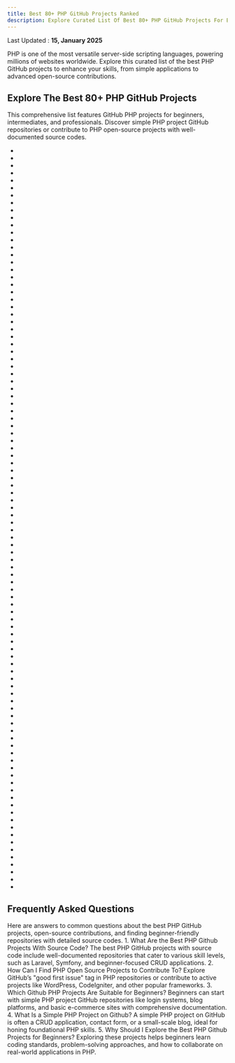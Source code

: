 ```yaml
---
title: Best 80+ PHP GitHub Projects Ranked
description: Explore Curated List Of Best 80+ PHP GitHub Projects For Beginners, Intermediates And Advanced Developers.
---
```

Last Updated : __15, January 2025__

PHP is one of the most versatile server-side scripting languages, powering millions of websites worldwide. Explore this curated list of the best PHP GitHub projects to enhance your skills, from simple applications to advanced open-source contributions.

## Explore The Best 80+ PHP GitHub Projects

This comprehensive list features GitHub PHP projects for beginners, intermediates, and professionals. Discover simple PHP project GitHub repositories or contribute to PHP open-source projects with well-documented source codes.

- <Badge owner="laravel" repoName="laravel" stars="https://img.shields.io/github/stars/laravel/laravel?style=flat&logoSize=auto" forks="https://img.shields.io/github/forks/laravel/laravel?style=flat&logoSize=auto"/>
- <Badge owner="danielmiessler" repoName="SecLists" stars="https://img.shields.io/github/stars/danielmiessler/SecLists?style=flat&logoSize=auto" forks="https://img.shields.io/github/forks/danielmiessler/SecLists?style=flat&logoSize=auto"/>
- <Badge owner="coollabsio" repoName="coolify" stars="https://img.shields.io/github/stars/coollabsio/coolify?style=flat&logoSize=auto" forks="https://img.shields.io/github/forks/coollabsio/coolify?style=flat&logoSize=auto"/>
- <Badge owner="laravel" repoName="framework" stars="https://img.shields.io/github/stars/laravel/framework?style=flat&logoSize=auto" forks="https://img.shields.io/github/forks/laravel/framework?style=flat&logoSize=auto"/>
- <Badge owner="blueimp" repoName="jQuery-File-Upload" stars="https://img.shields.io/github/stars/blueimp/jQuery-File-Upload?style=flat&logoSize=auto" forks="https://img.shields.io/github/forks/blueimp/jQuery-File-Upload?style=flat&logoSize=auto"/>
- <Badge owner="symfony" repoName="symfony" stars="https://img.shields.io/github/stars/symfony/symfony?style=flat&logoSize=auto" forks="https://img.shields.io/github/forks/symfony/symfony?style=flat&logoSize=auto"/>
- <Badge owner="composer" repoName="composer" stars="https://img.shields.io/github/stars/composer/composer?style=flat&logoSize=auto" forks="https://img.shields.io/github/forks/composer/composer?style=flat&logoSize=auto"/>
- <Badge owner="nextcloud" repoName="server" stars="https://img.shields.io/github/stars/nextcloud/server?style=flat&logoSize=auto" forks="https://img.shields.io/github/forks/nextcloud/server?style=flat&logoSize=auto"/>
- <Badge owner="fzaninotto" repoName="Faker" stars="https://img.shields.io/github/stars/fzaninotto/Faker?style=flat&logoSize=auto" forks="https://img.shields.io/github/forks/fzaninotto/Faker?style=flat&logoSize=auto"/>
- <Badge owner="guzzle" repoName="guzzle" stars="https://img.shields.io/github/stars/guzzle/guzzle?style=flat&logoSize=auto" forks="https://img.shields.io/github/forks/guzzle/guzzle?style=flat&logoSize=auto"/>
- <Badge owner="livewire" repoName="livewire" stars="https://img.shields.io/github/stars/livewire/livewire?style=flat&logoSize=auto" forks="https://img.shields.io/github/forks/livewire/livewire?style=flat&logoSize=auto"/>
- <Badge owner="DesignPatternsPHP" repoName="DesignPatternsPHP" stars="https://img.shields.io/github/stars/DesignPatternsPHP/DesignPatternsPHP?style=flat&logoSize=auto" forks="https://img.shields.io/github/forks/DesignPatternsPHP/DesignPatternsPHP?style=flat&logoSize=auto"/>
- <Badge owner="monicahq" repoName="monica" stars="https://img.shields.io/github/stars/monicahq/monica?style=flat&logoSize=auto" forks="https://img.shields.io/github/forks/monicahq/monica?style=flat&logoSize=auto"/>
- <Badge owner="PHPMailer" repoName="PHPMailer" stars="https://img.shields.io/github/stars/PHPMailer/PHPMailer?style=flat&logoSize=auto" forks="https://img.shields.io/github/forks/PHPMailer/PHPMailer?style=flat&logoSize=auto"/>
- <Badge owner="Seldaek" repoName="monolog" stars="https://img.shields.io/github/stars/Seldaek/monolog?style=flat&logoSize=auto" forks="https://img.shields.io/github/forks/Seldaek/monolog?style=flat&logoSize=auto"/>
- <Badge owner="matomo-org" repoName="matomo" stars="https://img.shields.io/github/stars/matomo-org/matomo?style=flat&logoSize=auto" forks="https://img.shields.io/github/forks/matomo-org/matomo?style=flat&logoSize=auto"/>
- <Badge owner="sebastianbergmann" repoName="phpunit" stars="https://img.shields.io/github/stars/sebastianbergmann/phpunit?style=flat&logoSize=auto" forks="https://img.shields.io/github/forks/sebastianbergmann/phpunit?style=flat&logoSize=auto"/>
- <Badge owner="WordPress" repoName="WordPress" stars="https://img.shields.io/github/stars/WordPress/WordPress?style=flat&logoSize=auto" forks="https://img.shields.io/github/forks/WordPress/WordPress?style=flat&logoSize=auto"/>
- <Badge owner="filamentphp" repoName="filament" stars="https://img.shields.io/github/stars/filamentphp/filament?style=flat&logoSize=auto" forks="https://img.shields.io/github/forks/filamentphp/filament?style=flat&logoSize=auto"/>
- <Badge owner="bcit-ci" repoName="CodeIgniter" stars="https://img.shields.io/github/stars/bcit-ci/CodeIgniter?style=flat&logoSize=auto" forks="https://img.shields.io/github/forks/bcit-ci/CodeIgniter?style=flat&logoSize=auto"/>
- <Badge owner="barryvdh" repoName="laravel-debugbar" stars="https://img.shields.io/github/stars/barryvdh/laravel-debugbar?style=flat&logoSize=auto" forks="https://img.shields.io/github/forks/barryvdh/laravel-debugbar?style=flat&logoSize=auto"/>
- <Badge owner="nikic" repoName="PHP-Parser" stars="https://img.shields.io/github/stars/nikic/PHP-Parser?style=flat&logoSize=auto" forks="https://img.shields.io/github/forks/nikic/PHP-Parser?style=flat&logoSize=auto"/>
- <Badge owner="easychen" repoName="howto-make-more-money" stars="https://img.shields.io/github/stars/easychen/howto-make-more-money?style=flat&logoSize=auto" forks="https://img.shields.io/github/forks/easychen/howto-make-more-money?style=flat&logoSize=auto"/>
- <Badge owner="briannesbitt" repoName="Carbon" stars="https://img.shields.io/github/stars/briannesbitt/Carbon?style=flat&logoSize=auto" forks="https://img.shields.io/github/forks/briannesbitt/Carbon?style=flat&logoSize=auto"/>
- <Badge owner="firefly-iii" repoName="firefly-iii" stars="https://img.shields.io/github/stars/firefly-iii/firefly-iii?style=flat&logoSize=auto" forks="https://img.shields.io/github/forks/firefly-iii/firefly-iii?style=flat&logoSize=auto"/>
- <Badge owner="koel" repoName="koel" stars="https://img.shields.io/github/stars/koel/koel?style=flat&logoSize=auto" forks="https://img.shields.io/github/forks/koel/koel?style=flat&logoSize=auto"/>
- <Badge owner="flarum" repoName="flarum" stars="https://img.shields.io/github/stars/flarum/flarum?style=flat&logoSize=auto" forks="https://img.shields.io/github/forks/flarum/flarum?style=flat&logoSize=auto"/>
- <Badge owner="BookStackApp" repoName="BookStack" stars="https://img.shields.io/github/stars/BookStackApp/BookStack?style=flat&logoSize=auto" forks="https://img.shields.io/github/forks/BookStackApp/BookStack?style=flat&logoSize=auto"/>
- <Badge owner="bagisto" repoName="bagisto" stars="https://img.shields.io/github/stars/bagisto/bagisto?style=flat&logoSize=auto" forks="https://img.shields.io/github/forks/bagisto/bagisto?style=flat&logoSize=auto"/>
- <Badge owner="erusev" repoName="parsedown" stars="https://img.shields.io/github/stars/erusev/parsedown?style=flat&logoSize=auto" forks="https://img.shields.io/github/forks/erusev/parsedown?style=flat&logoSize=auto"/>
- <Badge owner="getgrav" repoName="grav" stars="https://img.shields.io/github/stars/getgrav/grav?style=flat&logoSize=auto" forks="https://img.shields.io/github/forks/getgrav/grav?style=flat&logoSize=auto"/>
- <Badge owner="yiisoft" repoName="yii2" stars="https://img.shields.io/github/stars/yiisoft/yii2?style=flat&logoSize=auto" forks="https://img.shields.io/github/forks/yiisoft/yii2?style=flat&logoSize=auto"/>
- <Badge owner="barryvdh" repoName="laravel-ide-helper" stars="https://img.shields.io/github/stars/barryvdh/laravel-ide-helper?style=flat&logoSize=auto" forks="https://img.shields.io/github/forks/barryvdh/laravel-ide-helper?style=flat&logoSize=auto"/>
- <Badge owner="cachethq" repoName="cachet" stars="https://img.shields.io/github/stars/cachethq/cachet?style=flat&logoSize=auto" forks="https://img.shields.io/github/forks/cachethq/cachet?style=flat&logoSize=auto"/>
- <Badge owner="Intervention" repoName="image" stars="https://img.shields.io/github/stars/Intervention/image?style=flat&logoSize=auto" forks="https://img.shields.io/github/forks/Intervention/image?style=flat&logoSize=auto"/>
- <Badge owner="thephpleague" repoName="flysystem" stars="https://img.shields.io/github/stars/thephpleague/flysystem?style=flat&logoSize=auto" forks="https://img.shields.io/github/forks/thephpleague/flysystem?style=flat&logoSize=auto"/>
- <Badge owner="PHPOffice" repoName="PhpSpreadsheet" stars="https://img.shields.io/github/stars/PHPOffice/PhpSpreadsheet?style=flat&logoSize=auto" forks="https://img.shields.io/github/forks/PHPOffice/PhpSpreadsheet?style=flat&logoSize=auto"/>
- <Badge owner="filp" repoName="whoops" stars="https://img.shields.io/github/stars/filp/whoops?style=flat&logoSize=auto" forks="https://img.shields.io/github/forks/filp/whoops?style=flat&logoSize=auto"/>
- <Badge owner="vlucas" repoName="phpdotenv" stars="https://img.shields.io/github/stars/vlucas/phpdotenv?style=flat&logoSize=auto" forks="https://img.shields.io/github/forks/vlucas/phpdotenv?style=flat&logoSize=auto"/>
- <Badge owner="phpstan" repoName="phpstan" stars="https://img.shields.io/github/stars/phpstan/phpstan?style=flat&logoSize=auto" forks="https://img.shields.io/github/forks/phpstan/phpstan?style=flat&logoSize=auto"/>
- <Badge owner="PHP-CS-Fixer" repoName="PHP-CS-Fixer" stars="https://img.shields.io/github/stars/PHP-CS-Fixer/PHP-CS-Fixer?style=flat&logoSize=auto" forks="https://img.shields.io/github/forks/PHP-CS-Fixer/PHP-CS-Fixer?style=flat&logoSize=auto"/>
- <Badge owner="roots" repoName="sage" stars="https://img.shields.io/github/stars/roots/sage?style=flat&logoSize=auto" forks="https://img.shields.io/github/forks/roots/sage?style=flat&logoSize=auto"/>
- <Badge owner="ramsey" repoName="uuid" stars="https://img.shields.io/github/stars/ramsey/uuid?style=flat&logoSize=auto" forks="https://img.shields.io/github/forks/ramsey/uuid?style=flat&logoSize=auto"/>
- <Badge owner="phacility" repoName="phabricator" stars="https://img.shields.io/github/stars/phacility/phabricator?style=flat&logoSize=auto" forks="https://img.shields.io/github/forks/phacility/phabricator?style=flat&logoSize=auto"/>
- <Badge owner="SpartnerNL" repoName="Laravel-Excel" stars="https://img.shields.io/github/stars/SpartnerNL/Laravel-Excel?style=flat&logoSize=auto" forks="https://img.shields.io/github/forks/SpartnerNL/Laravel-Excel?style=flat&logoSize=auto"/>
- <Badge owner="piotrplenik" repoName="clean-code-php" stars="https://img.shields.io/github/stars/piotrplenik/clean-code-php?style=flat&logoSize=auto" forks="https://img.shields.io/github/forks/piotrplenik/clean-code-php?style=flat&logoSize=auto"/>
- <Badge owner="librespeed" repoName="speedtest" stars="https://img.shields.io/github/stars/librespeed/speedtest?style=flat&logoSize=auto" forks="https://img.shields.io/github/forks/librespeed/speedtest?style=flat&logoSize=auto"/>
- <Badge owner="spatie" repoName="laravel-permission" stars="https://img.shields.io/github/stars/spatie/laravel-permission?style=flat&logoSize=auto" forks="https://img.shields.io/github/forks/spatie/laravel-permission?style=flat&logoSize=auto"/>
- <Badge owner="slimphp" repoName="Slim" stars="https://img.shields.io/github/stars/slimphp/Slim?style=flat&logoSize=auto" forks="https://img.shields.io/github/forks/slimphp/Slim?style=flat&logoSize=auto"/>
- <Badge owner="thedevdojo" repoName="voyager" stars="https://img.shields.io/github/stars/thedevdojo/voyager?style=flat&logoSize=auto" forks="https://img.shields.io/github/forks/thedevdojo/voyager?style=flat&logoSize=auto"/>
- <Badge owner="docker" repoName="labs" stars="https://img.shields.io/github/stars/docker/labs?style=flat&logoSize=auto" forks="https://img.shields.io/github/forks/docker/labs?style=flat&logoSize=auto"/>
- <Badge owner="magento" repoName="magento2" stars="https://img.shields.io/github/stars/magento/magento2?style=flat&logoSize=auto" forks="https://img.shields.io/github/forks/magento/magento2?style=flat&logoSize=auto"/>
- <Badge owner="PHPOffice" repoName="PHPExcel" stars="https://img.shields.io/github/stars/PHPOffice/PHPExcel?style=flat&logoSize=auto" forks="https://img.shields.io/github/forks/PHPOffice/PHPExcel?style=flat&logoSize=auto"/>
- <Badge owner="egulias" repoName="EmailValidator" stars="https://img.shields.io/github/stars/egulias/EmailValidator?style=flat&logoSize=auto" forks="https://img.shields.io/github/forks/egulias/EmailValidator?style=flat&logoSize=auto"/>
- <Badge owner="typecho" repoName="typecho" stars="https://img.shields.io/github/stars/typecho/typecho?style=flat&logoSize=auto" forks="https://img.shields.io/github/forks/typecho/typecho?style=flat&logoSize=auto"/>
- <Badge owner="tymondesigns" repoName="jwt-auth" stars="https://img.shields.io/github/stars/tymondesigns/jwt-auth?style=flat&logoSize=auto" forks="https://img.shields.io/github/forks/tymondesigns/jwt-auth?style=flat&logoSize=auto"/>
- <Badge owner="doctrine" repoName="inflector" stars="https://img.shields.io/github/stars/doctrine/inflector?style=flat&logoSize=auto" forks="https://img.shields.io/github/forks/doctrine/inflector?style=flat&logoSize=auto"/>
- <Badge owner="z-song" repoName="laravel-admin" stars="https://img.shields.io/github/stars/z-song/laravel-admin?style=flat&logoSize=auto" forks="https://img.shields.io/github/forks/z-song/laravel-admin?style=flat&logoSize=auto"/>
- <Badge owner="walkor" repoName="workerman" stars="https://img.shields.io/github/stars/walkor/workerman?style=flat&logoSize=auto" forks="https://img.shields.io/github/forks/walkor/workerman?style=flat&logoSize=auto"/>
- <Badge owner="doctrine" repoName="lexer" stars="https://img.shields.io/github/stars/doctrine/lexer?style=flat&logoSize=auto" forks="https://img.shields.io/github/forks/doctrine/lexer?style=flat&logoSize=auto"/>
- <Badge owner="snipe" repoName="snipe-it" stars="https://img.shields.io/github/stars/snipe/snipe-it?style=flat&logoSize=auto" forks="https://img.shields.io/github/forks/snipe/snipe-it?style=flat&logoSize=auto"/>
- <Badge owner="octobercms" repoName="october" stars="https://img.shields.io/github/stars/octobercms/october?style=flat&logoSize=auto" forks="https://img.shields.io/github/forks/octobercms/october?style=flat&logoSize=auto"/>
- <Badge owner="doctrine" repoName="instantiator" stars="https://img.shields.io/github/stars/doctrine/instantiator?style=flat&logoSize=auto" forks="https://img.shields.io/github/forks/doctrine/instantiator?style=flat&logoSize=auto"/>
- <Badge owner="phalcon" repoName="cphalcon" stars="https://img.shields.io/github/stars/phalcon/cphalcon?style=flat&logoSize=auto" forks="https://img.shields.io/github/forks/phalcon/cphalcon?style=flat&logoSize=auto"/>
- <Badge owner="YOURLS" repoName="YOURLS" stars="https://img.shields.io/github/stars/YOURLS/YOURLS?style=flat&logoSize=auto" forks="https://img.shields.io/github/forks/YOURLS/YOURLS?style=flat&logoSize=auto"/>
- <Badge owner="squizlabs" repoName="PHP_CodeSniffer" stars="https://img.shields.io/github/stars/squizlabs/PHP_CodeSniffer?style=flat&logoSize=auto" forks="https://img.shields.io/github/forks/squizlabs/PHP_CodeSniffer?style=flat&logoSize=auto"/>
- <Badge owner="mockery" repoName="mockery" stars="https://img.shields.io/github/stars/mockery/mockery?style=flat&logoSize=auto" forks="https://img.shields.io/github/forks/mockery/mockery?style=flat&logoSize=auto"/>
- <Badge owner="deployphp" repoName="deployer" stars="https://img.shields.io/github/stars/deployphp/deployer?style=flat&logoSize=auto" forks="https://img.shields.io/github/forks/deployphp/deployer?style=flat&logoSize=auto"/>
- <Badge owner="serbanghita" repoName="Mobile-Detect" stars="https://img.shields.io/github/stars/serbanghita/Mobile-Detect?style=flat&logoSize=auto" forks="https://img.shields.io/github/forks/serbanghita/Mobile-Detect?style=flat&logoSize=auto"/>
- <Badge owner="dompdf" repoName="dompdf" stars="https://img.shields.io/github/stars/dompdf/dompdf?style=flat&logoSize=auto" forks="https://img.shields.io/github/forks/dompdf/dompdf?style=flat&logoSize=auto"/>
- <Badge owner="php-fig" repoName="log" stars="https://img.shields.io/github/stars/php-fig/log?style=flat&logoSize=auto" forks="https://img.shields.io/github/forks/php-fig/log?style=flat&logoSize=auto"/>
- <Badge owner="w7corp" repoName="easywechat" stars="https://img.shields.io/github/stars/w7corp/easywechat?style=flat&logoSize=auto" forks="https://img.shields.io/github/forks/w7corp/easywechat?style=flat&logoSize=auto"/>
- <Badge owner="wallabag" repoName="wallabag" stars="https://img.shields.io/github/stars/wallabag/wallabag?style=flat&logoSize=auto" forks="https://img.shields.io/github/forks/wallabag/wallabag?style=flat&logoSize=auto"/>
- <Badge owner="digininja" repoName="DVWA" stars="https://img.shields.io/github/stars/digininja/DVWA?style=flat&logoSize=auto" forks="https://img.shields.io/github/forks/digininja/DVWA?style=flat&logoSize=auto"/>
- <Badge owner="tennc" repoName="webshell" stars="https://img.shields.io/github/stars/tennc/webshell?style=flat&logoSize=auto" forks="https://img.shields.io/github/forks/tennc/webshell?style=flat&logoSize=auto"/>
- <Badge owner="php-fig" repoName="container" stars="https://img.shields.io/github/stars/php-fig/container?style=flat&logoSize=auto" forks="https://img.shields.io/github/forks/php-fig/container?style=flat&logoSize=auto"/>
- <Badge owner="doctrine" repoName="orm" stars="https://img.shields.io/github/stars/doctrine/orm?style=flat&logoSize=auto" forks="https://img.shields.io/github/forks/doctrine/orm?style=flat&logoSize=auto"/>
- <Badge owner="FreshRSS" repoName="FreshRSS" stars="https://img.shields.io/github/stars/FreshRSS/FreshRSS?style=flat&logoSize=auto" forks="https://img.shields.io/github/forks/FreshRSS/FreshRSS?style=flat&logoSize=auto"/>
- <Badge owner="symfony" repoName="console" stars="https://img.shields.io/github/stars/symfony/console?style=flat&logoSize=auto" forks="https://img.shields.io/github/forks/symfony/console?style=flat&logoSize=auto"/>
- <Badge owner="bobthecow" repoName="psysh" stars="https://img.shields.io/github/stars/bobthecow/psysh?style=flat&logoSize=auto" forks="https://img.shields.io/github/forks/bobthecow/psysh?style=flat&logoSize=auto"/>
- <Badge owner="pestphp" repoName="pest" stars="https://img.shields.io/github/stars/pestphp/pest?style=flat&logoSize=auto" forks="https://img.shields.io/github/forks/pestphp/pest?style=flat&logoSize=auto"/>
- <Badge owner="swiftmailer" repoName="swiftmailer" stars="https://img.shields.io/github/stars/swiftmailer/swiftmailer?style=flat&logoSize=auto" forks="https://img.shields.io/github/forks/swiftmailer/swiftmailer?style=flat&logoSize=auto"/>
- <Badge owner="guyueyingmu" repoName="avbook" stars="https://img.shields.io/github/stars/guyueyingmu/avbook?style=flat&logoSize=auto" forks="https://img.shields.io/github/forks/guyueyingmu/avbook?style=flat&logoSize=auto"/>
- <Badge owner="doctrine" repoName="dbal" stars="https://img.shields.io/github/stars/doctrine/dbal?style=flat&logoSize=auto" forks="https://img.shields.io/github/forks/doctrine/dbal?style=flat&logoSize=auto"/>
- <Badge owner="helloqingfeng" repoName="Awsome-Front-End-learning-resource" stars="https://img.shields.io/github/stars/helloqingfeng/Awsome-Front-End-learning-resource?style=flat&logoSize=auto" forks="https://img.shields.io/github/forks/helloqingfeng/Awsome-Front-End-learning-resource?style=flat&logoSize=auto"/>
- <Badge owner="woocommerce" repoName="woocommerce" stars="https://img.shields.io/github/stars/woocommerce/woocommerce?style=flat&logoSize=auto" forks="https://img.shields.io/github/forks/woocommerce/woocommerce?style=flat&logoSize=auto"/>
- <Badge owner="Anankke" repoName="SSPanel-UIM" stars="https://img.shields.io/github/stars/Anankke/SSPanel-UIM?style=flat&logoSize=auto" forks="https://img.shields.io/github/forks/Anankke/SSPanel-UIM?style=flat&logoSize=auto"/>
- <Badge owner="phpDocumentor" repoName="ReflectionDocBlock" stars="https://img.shields.io/github/stars/phpDocumentor/ReflectionDocBlock?style=flat&logoSize=auto" forks="https://img.shields.io/github/forks/phpDocumentor/ReflectionDocBlock?style=flat&logoSize=auto"/>
- <Badge owner="assimon" repoName="dujiaoka" stars="https://img.shields.io/github/stars/assimon/dujiaoka?style=flat&logoSize=auto" forks="https://img.shields.io/github/forks/assimon/dujiaoka?style=flat&logoSize=auto"/>
- <Badge owner="googleapis" repoName="google-api-php-client" stars="https://img.shields.io/github/stars/googleapis/google-api-php-client?style=flat&logoSize=auto" forks="https://img.shields.io/github/forks/googleapis/google-api-php-client?style=flat&logoSize=auto"/>
- <Badge owner="dingo" repoName="api" stars="https://img.shields.io/github/stars/dingo/api?style=flat&logoSize=auto" forks="https://img.shields.io/github/forks/dingo/api?style=flat&logoSize=auto"/>
- <Badge owner="FriendsOfPHP" repoName="Goutte" stars="https://img.shields.io/github/stars/FriendsOfPHP/Goutte?style=flat&logoSize=auto" forks="https://img.shields.io/github/forks/FriendsOfPHP/Goutte?style=flat&logoSize=auto"/>
- <Badge owner="phpDocumentor" repoName="TypeResolver" stars="https://img.shields.io/github/stars/phpDocumentor/TypeResolver?style=flat&logoSize=auto" forks="https://img.shields.io/github/forks/phpDocumentor/TypeResolver?style=flat&logoSize=auto"/>
- <Badge owner="phpDocumentor" repoName="ReflectionCommon" stars="https://img.shields.io/github/stars/phpDocumentor/ReflectionCommon?style=flat&logoSize=auto" forks="https://img.shields.io/github/forks/phpDocumentor/ReflectionCommon?style=flat&logoSize=auto"/>
- <Badge owner="reactphp" repoName="reactphp" stars="https://img.shields.io/github/stars/reactphp/reactphp?style=flat&logoSize=auto" forks="https://img.shields.io/github/forks/reactphp/reactphp?style=flat&logoSize=auto"/>
- <Badge owner="uvdesk" repoName="community-skeleton" stars="https://img.shields.io/github/stars/uvdesk/community-skeleton?style=flat&logoSize=auto" forks="https://img.shields.io/github/forks/uvdesk/community-skeleton?style=flat&logoSize=auto"/>
- <Badge owner="sebastianbergmann" repoName="php-code-coverage" stars="https://img.shields.io/github/stars/sebastianbergmann/php-code-coverage?style=flat&logoSize=auto" forks="https://img.shields.io/github/forks/sebastianbergmann/php-code-coverage?style=flat&logoSize=auto"/>
- <Badge owner="myclabs" repoName="DeepCopy" stars="https://img.shields.io/github/stars/myclabs/DeepCopy?style=flat&logoSize=auto" forks="https://img.shields.io/github/forks/myclabs/DeepCopy?style=flat&logoSize=auto"/>
- <Badge owner="rectorphp" repoName="rector" stars="https://img.shields.io/github/stars/rectorphp/rector?style=flat&logoSize=auto" forks="https://img.shields.io/github/forks/rectorphp/rector?style=flat&logoSize=auto"/>
- <Badge owner="cakephp" repoName="cakephp" stars="https://img.shields.io/github/stars/cakephp/cakephp?style=flat&logoSize=auto" forks="https://img.shields.io/github/forks/cakephp/cakephp?style=flat&logoSize=auto"/>

## Frequently Asked Questions
Here are answers to common questions about the best PHP GitHub projects, open-source contributions, and finding beginner-friendly repositories with detailed source codes.
<Accordion type="single" collapsible>
  <AccordionItem value="item-1">
    <AccordionTrigger>1. What Are the Best PHP Github Projects With Source Code?</AccordionTrigger>
    <AccordionContent>
      The best PHP GitHub projects with source code include well-documented repositories that cater to various skill levels, such as Laravel, Symfony, and beginner-focused CRUD applications.
    </AccordionContent>
  </AccordionItem>
</Accordion>
<Accordion type="single" collapsible>
  <AccordionItem value="item-1">
    <AccordionTrigger>2. How Can I Find PHP Open Source Projects to Contribute To?</AccordionTrigger>
    <AccordionContent>
      Explore GitHub’s "good first issue" tag in PHP repositories or contribute to active projects like WordPress, CodeIgniter, and other popular frameworks.
    </AccordionContent>
  </AccordionItem>
</Accordion>
<Accordion type="single" collapsible>
  <AccordionItem value="item-1">
    <AccordionTrigger>3. Which Github PHP Projects Are Suitable for Beginners?</AccordionTrigger>
    <AccordionContent>
      Beginners can start with simple PHP project GitHub repositories like login systems, blog platforms, and basic e-commerce sites with comprehensive documentation.
    </AccordionContent>
  </AccordionItem>
</Accordion>
<Accordion type="single" collapsible>
  <AccordionItem value="item-1">
    <AccordionTrigger>4. What Is a Simple PHP Project on Github?</AccordionTrigger>
    <AccordionContent>
      A simple PHP project on GitHub is often a CRUD application, contact form, or a small-scale blog, ideal for honing foundational PHP skills.
    </AccordionContent>
  </AccordionItem>
</Accordion>
<Accordion type="single" collapsible>
  <AccordionItem value="item-1">
    <AccordionTrigger>5. Why Should I Explore the Best PHP Github Projects for Beginners?</AccordionTrigger>
    <AccordionContent>
      Exploring these projects helps beginners learn coding standards, problem-solving approaches, and how to collaborate on real-world applications in PHP.
    </AccordionContent>
  </AccordionItem>
</Accordion>
